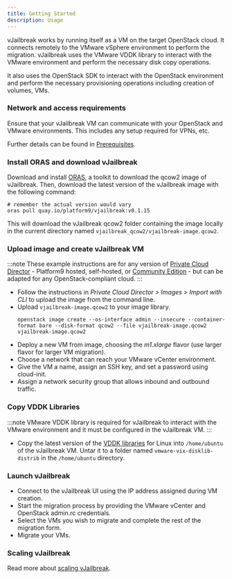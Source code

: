 ```yaml
---
title: Getting Started
description: Usage
---
```


vJailbreak works by running itself as a VM on the target OpenStack cloud. It connects remotely
to the VMware vSphere environment to perform the migration. vJailbreak  uses the VMware VDDK
library to interact with the VMware environment and perform the necessary disk copy operations.

It also uses the OpenStack SDK to interact with the OpenStack environment and perform the necessary
provisioning operations including creation of volumes, VMs.

### Network and access requirements
Ensure that your vJailbreak VM can communicate with your OpenStack and VMware environments. This includes any setup required for VPNs, etc.

<ReadMore>Further details can be found in [Prerequisites](../prerequisites/).</ReadMore>

### Install ORAS and download vJailbreak

Download and install [ORAS](https://oras.land/docs/installation), a toolkit to download the qcow2 image of vJailbreak. Then, download the latest version of the vJailbreak image with the following command:
  ```shell
  # remember the actual version would vary
  oras pull quay.io/platform9/vjailbreak:v0.1.15
  ```
This will download the vJailbreak qcow2 folder containing the image locally in the current directory named `vjailbreak_qcow2/vjailbreak-image.qcow2`.

### Upload image and create vJailbreak VM 
:::note
These example instructions are for any version of [Private Cloud Director](https://platform9.com/private-cloud-director/) - Platform9 hosted, self-hosted, or [Community Edition](https://platform9.com/docs/private-cloud-director/private-cloud-director/getting-started-with-community-edition) - but can be adapted for any OpenStack-compliant cloud.
:::
- Follow the instructions in _Private Cloud Director > Images > Import with CLI_ to upload the image from the command line.
- Upload `vjailbreak-image.qcow2` to your image library.
  ```shell
  openstack image create --os-interface admin --insecure --container-format bare --disk-format qcow2 --file vjailbreak-image.qcow2 vjailbreak-image.qcow2
  ```
- Deploy a new VM from image, choosing the _m1.xlarge_ flavor (use larger flavor for larger VM migration).
- Choose a network that can reach your VMware vCenter environment.
- Give the VM a name, assign an SSH key, and set a password using cloud-init.
- Assign a network security group that allows inbound and outbound traffic.

### Copy VDDK Libraries
:::note
VMware VDDK library is required for vJailbreak to interact with the VMware environment and it must be configured in the vJailbreak VM.
:::
- Copy the latest version of the [VDDK libraries](https://developer.broadcom.com/sdks/vmware-virtual-disk-development-kit-vddk/8.0) for Linux into `/home/ubuntu` of the vJailbreak VM. Untar it to a folder named `vmware-vix-disklib-distrib` in the `/home/ubuntu` directory.

### Launch vJailbreak
- Connect to the vJailbreak UI using the IP address assigned during VM creation.
- Start the migration process by providing the VMware vCenter and OpenStack admin.rc credentials.
- Select the VMs you wish to migrate and complete the rest of the migration form.
- Migrate your VMs.

### Scaling vJailbreak
<ReadMore>Read more about [scaling vJailbreak](../../guides/scaling/).</ReadMore>


